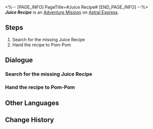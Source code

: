 <%-- [PAGE_INFO]
PageTitle=#Juice Recipe#
[END_PAGE_INFO] --%>
{{Stub|Dialogue.}}
{{Mission Infobox
|id            = 4050014
|title         = 
|image         = <!--Mission Juice Recipe.png-->
|type          = Adventure
|event_name    = 
|chapter       = 
|requirements  = 
|summary       = <!--official mission summary from Fate's Atlas-->
|characters    = Trailblazer
|startLocation = [[Astral Express]] - [[Parlor Car]]
|world         = Astral Express
|area          = Parlor Car
|prev          = 
|next          = 
|exp           = 
|credits       = 8000
|stellarJade   = 
|other         = {{Card List|Adventure Log*1; Vortex of Wind*1}}
}}
'''''Juice Recipe''''' is an [[Adventure Mission]] on [[Astral Express]].

==Steps==
# Search for the missing Juice Recipe
# Hand the recipe to Pom-Pom

<!--
==Gameplay Notes==

--><!--
==Trial Character==

-->
==Dialogue==
{{Stub Dialogue}}
{{Dialogue Start}}
:{{tx}}
{{Dialogue End}}

===Search for the missing Juice Recipe===
{{Mission Description|type=adventure|location=Parlor Car|update|Pom-Pom lost their Juice Recipe. Help them find it.}}
{{Dialogue Start}}
:{{tx}}
{{Dialogue End}}

===Hand the recipe to Pom-Pom===
{{Mission Description|type=adventure|location=Parlor Car|update|You found the recipe, but the content... Just hand it over to Pom-Pom for now.}}
{{Dialogue Start}}
:{{tx}}
{{Dialogue End}}

==Other Languages==
{{Other Languages
|en   = Juice Recipe
|zhs  = 果汁配方
|zht  = 果汁配方
|ja   = ジュースのレシピ
|ko   = 주스 레시피
|es   = Receta de jugo
|fr   = Recette de jus
|ru   = Рецепт сока
|th   = สูตรน้ำผลไม้
|vi   = Công Thức Nước Ép
|de   = Saftrezept
|id   = Resep Jus
|pt   = Receita de Suco
}}

==Change History==
{{Change History|1.0}}
